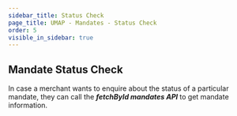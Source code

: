 ```yaml
---
sidebar_title: Status Check
page_title: UMAP - Mandates - Status Check
order: 5
visible_in_sidebar: true
---
```


## Mandate Status Check

In case a merchant wants to enquire about the status of a particular mandate, they can call the **<i>fetchById mandates API</i>** to get mandate information.